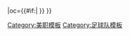 {{fb team |t=堪薩斯城體育會 |tan=堪薩斯城體育會 |tc=USA |abb={{#if:{{{abb|}}}|KCS}}|oc={{#if:{{{oc|}}}|{{{oc}}} }} }}<!--
--><noinclude>[[Category:美职模板]][[Category:足球队模板]]</noinclude>
